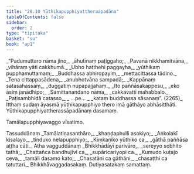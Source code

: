 ```yaml
---
title: "20.10 Yūthikapupphiyattheraapadāna"
tableOfContents: false
sidebar:
  order: 2
type: "tipitaka"
basket: "su"
book: "ap1"
---
```



<DynamicBreadcrumb />

<Division number="53" book="ap1">

<Paragraph number="2736" type="verses" book="ap1">
_“Padumuttaro nāma jino,_  
_āhutīnaṃ paṭiggaho;_  
_Pavanā nikkhamitvāna,_  
_vihāraṃ yāti cakkhumā._  

</Paragraph>

</Division>
<Division number="54" book="ap1">

<Paragraph number="2737" type="verses" book="ap1">
_Ubho hatthehi paggayha,_  
_yūthikaṃ pupphamuttamaṃ;_  
_Buddhassa abhiropayiṃ,_  
_mettacittassa tādino._  

</Paragraph>

</Division>
<Division number="55" book="ap1">

<Paragraph number="2738" type="verses" book="ap1">
_Tena cittappasādena,_  
_anubhotvāna sampadā;_  
_Kappānaṃ satasahassaṃ,_  
_duggatiṃ nupapajjahaṃ._  

</Paragraph>

</Division>
<Division number="56" book="ap1">

<Paragraph number="2739" type="verses" book="ap1">
_Ito paññāsakappesu,_  
_eko āsiṃ janādhipo;_  
_Samittanandano nāma,_  
_cakkavattī mahabbalo._  

</Paragraph>

</Division>
<Division number="57" book="ap1">

<Paragraph number="2740" type="verses" book="ap1">
_Paṭisambhidā catasso,_  
_ …pe… _  
_kataṃ buddhassa sāsanaṃ”. (2265)_  

</Paragraph>

<Paragraph number="2741" book="ap1">
Itthaṃ sudaṃ āyasmā yūthikapupphiyo thero imā gāthāyo abhāsitthāti.

</Paragraph>
</Division>

<Paragraph number="2742" type="center" book="ap1">
Yūthikapupphiyattherassāpadānaṃ dasamaṃ.

  
<Emphasis>Tamālapupphiyavaggo vīsatimo.</Emphasis>



</Paragraph>

<Paragraph number="2743" type="center" book="ap1">
Tassuddānaṃ


</Paragraph>

<Paragraph number="2744" type="verses" book="ap1">
_Tamālatiṇasanthāro,_  
_khaṇḍaphulli asokiyo;_  
_Aṅkolakī kisalayo,_  
_tinduko nelapupphiyo;_  
_Kiṃkaṇiko yūthiko ca,_  
_gāthā paññāsa aṭṭha cāti._  


</Paragraph>

<Paragraph number="2745" type="center" book="ap1">
Atha vagguddānaṃ


</Paragraph>

<Paragraph number="2746" type="verses" book="ap1">
_Bhikkhādāyī parivāro,_  
_sereyyo sobhito tathā;_  
_Chattañca bandhujīvī ca,_  
_supāricariyopi ca._  

</Paragraph>

<Paragraph number="2747" type="verses" book="ap1">
_Kumudo kuṭajo ceva,_  
_tamāli dasamo kato;_  
_Chasatāni ca gāthāni,_  
_chasaṭṭhi ca tatuttari._  


</Paragraph>

<Paragraph number="2748" type="center" book="ap1">
Bhikkhāvaggadasakaṃ.



</Paragraph>

<Paragraph number="2749" type="center" book="ap1">
Dutiyasatakaṃ samattaṃ.
</Paragraph>